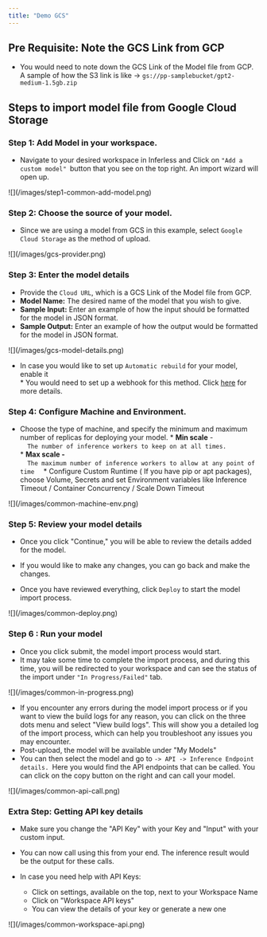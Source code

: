```yaml
---
title: "Demo GCS"
---
```


## Pre Requisite: Note the GCS Link from GCP 

* You would need to note down the GCS Link of the Model file from GCP. A sample of how the S3 link is like -> `gs://pp-samplebucket/gpt2-medium-1.5gb.zip`

## Steps to import model file from Google Cloud Storage

### Step 1: Add Model in your workspace.

* Navigate to your desired workspace in Inferless and Click on `"Add a custom model" `button that you see on the top right. An import wizard will open up.

<Frame caption = "Click on Add Model">![](/images/step1-common-add-model.png)</Frame>

###  Step 2: Choose the source of your model.
* Since we are using a model from GCS in this example, select `Google Cloud Storage` as the method of upload.

<Frame caption = "After you have selected Repo ">![](/images/gcs-provider.png)</Frame>

### Step 3: Enter the model details 
* Provide the `Cloud URL`, which is a GCS Link of the Model file from GCP.
* **Model Name:** The desired name of the model that you wish to give.
* **Sample Input:** Enter an example of how the input should be formatted for the model in JSON format.
* **Sample Output:** Enter an example of how the output would be formatted for the model in JSON format.
<Frame caption = "Enter the details as noted">![](/images/gcs-model-details.png)</Frame>

   * In case you would like to set up `Automatic rebuild` for your model, enable it  
         * You would need to set up a webhook for this method. Click [here](/model-import/automatic-build-via-webhooks) for more details.


### Step 4: Configure Machine and Environment.
* Choose the type of machine, and specify the minimum and maximum number of replicas for deploying your model.
         * **Min scale** \-  
         ```  
         The number of inference workers to keep on at all times.  
         ```  
         * **Max scale -**  
         ```  
         The maximum number of inference workers to allow at any point of time  
         ``` 
         * Configure Custom Runtime ( If you have pip or apt packages), choose Volume, Secrets and set Environment variables like Inference Timeout / Container Concurrency / Scale Down Timeout

<Frame caption = "Set runtime and configuration">![](/images/common-machine-env.png)</Frame>


### Step 5: Review your model details

* Once you click "Continue," you will be able to review the details added for the model.

* If you would like to make any changes, you can go back and make the changes.

* Once you have reviewed everything, click `Deploy` to start the model import process.

<Frame caption = "Review all the details carefully before proceeding">![](/images/common-deploy.png)</Frame>


### Step 6 : Run your model

* Once you click submit, the model import process would start.  
* It may take some time to complete the import process, and during this time, you will be redirected to your workspace and can see the status of the import under `"In Progress/Failed"` tab.  
<Frame caption = "View the model under `In-Progress/ Failed`">![](/images/common-in-progress.png)</Frame>
  
* If you encounter any errors during the model import process or if you want to view the build logs for any reason, you can click on the three dots menu and select "View build logs". This will show you a detailed log of the import process, which can help you troubleshoot any issues you may encounter.  
* Post-upload, the model will be available under "My Models"  
* You can then select the model and go to `-> API -> Inference Endpoint details. `Here you would find the API endpoints that can be called. You can click on the copy button on the right and can call your model.  

<Frame caption = "Under the API Tab, you can view the API endpoint details."> ![](/images/common-api-call.png)  </Frame>

### Extra Step: Getting API key details

* Make sure you change the "API Key" with your Key and "Input" with your custom input.

* You can now call using this from your end. The inference result would be the output for these calls.  
* In case you need help with API Keys:  
   * Click on settings, available on the top, next to your Workspace Name  
   * Click on "Workspace API keys"  
   * You can view the details of your key or generate a new one  
<Frame caption = "Sample for now">![](/images/common-workspace-api.png)</Frame>  